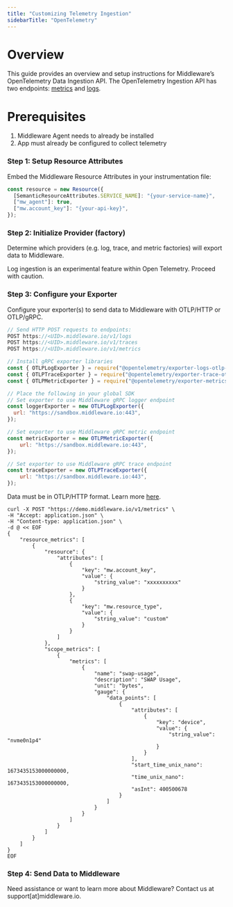 ```yaml
---
title: "Customizing Telemetry Ingestion"
sidebarTitle: "OpenTelemetry"
---
```


# Overview
This guide provides an overview and setup instructions for Middleware’s OpenTelemetry Data Ingestion API. The OpenTelemetry Ingestion API has two endpoints: [metrics](#metrics-endpoint) and [logs](#logs-endpoint).


# Prerequisites

1. Middleware Agent needs to already be installed
2. App must already be configured to collect telemetry 

### Step 1: Setup Resource Attributes

Embed the Middleware Resource Attributes in your instrumentation file:

```javascript JavaScript
const resource = new Resource({
  [SemanticResourceAttributes.SERVICE_NAME]: "{your-service-name}",
  ["mw_agent"]: true,
  ["mw.account_key"]: "{your-api-key}",
});
```

### Step 2: Initialize Provider (factory)

Determine which providers (e.g. log, trace, and metric factories) will export data to Middleware.

<Warning> Log ingestion is an experimental feature within Open Telemetry. Proceed with caution. </Warning>

### Step 3: Configure your Exporter

Configure your exporter(s) to send data to Middleware with OTLP/HTTP or OTLP/gRPC. 

<CodeGroup>

```javascript OTLP/HTTP
// Send HTTP POST requests to endpoints:
POST https://<UID>.middleware.io/v1/logs
POST https://<UID>.middleware.io/v1/traces
POST https://<UID>.middleware.io/v1/metrics
```

```javascript OTLP/gRPC
// Install gRPC exporter libraries
const { OTLPLogExporter } = require("@opentelemetry/exporter-logs-otlp-grpc");
const { OTLPTraceExporter } = require("@opentelemetry/exporter-trace-otlp-grpc");
const { OTLPMetricExporter } = require("@opentelemetry/exporter-metrics-otlp-grpc");

// Place the following in your global SDK
// Set exporter to use Middleware gRPC logger endpoint
const loggerExporter = new OTLPLogExporter({
  url: "https://sandbox.middleware.io:443",
});

// Set exporter to use Middleware gRPC metric endpoint
const metricExporter = new OTLPMetricExporter({
    url: "https://sandbox.middleware.io:443",
});

// Set exporter to use Middleware gRPC trace endpoint
const traceExporter = new OTLPTraceExporter({
    url: "https://sandbox.middleware.io:443",
});

```
</CodeGroup>

<Accordion title="Example: OTLP/HTTP Curl Request">

<Note> Data must be in OTLP/HTTP format. Learn more [here](https://opentelemetry.io/docs/specs/otlp/#otlphttp). </Note>
```
curl -X POST "https://demo.middleware.io/v1/metrics" \
-H "Accept: application.json" \
-H "Content-type: application.json" \
-d @ << EOF
{
    "resource_metrics": [
        {
            "resource": {
                "attributes": [
                    {
                        "key": "mw.account_key",
                        "value": {
                            "string_value": "xxxxxxxxxx"
                        }
                    },
                    {
                        "key": "mw.resource_type",
                        "value": {
                            "string_value": "custom"
                        }
                    }
                ]
            },
            "scope_metrics": [
                {
                    "metrics": [
                        {
                            "name": "swap-usage",
                            "description": "SWAP Usage",
                            "unit": "bytes",
                            "gauge": {
                                "data_points": [
                                    {
                                        "attributes": [
                                            {
                                                "key": "device",
                                                "value": {
                                                    "string_value": "nvme0n1p4"
                                                }
                                            }
                                        ],
                                        "start_time_unix_nano": 1673435153000000000,
                                        "time_unix_nano": 1673435153000000000,
                                        "asInt": 400500678
                                    }
                                ]
                            }
                        }
                    ]
                }
            ]
        }
    ]
}
EOF  
```
</Accordion>

### Step 4: Send Data to Middleware

<Note> Need assistance or want to learn more about Middleware? Contact us at support[at]middleware.io. </Note>